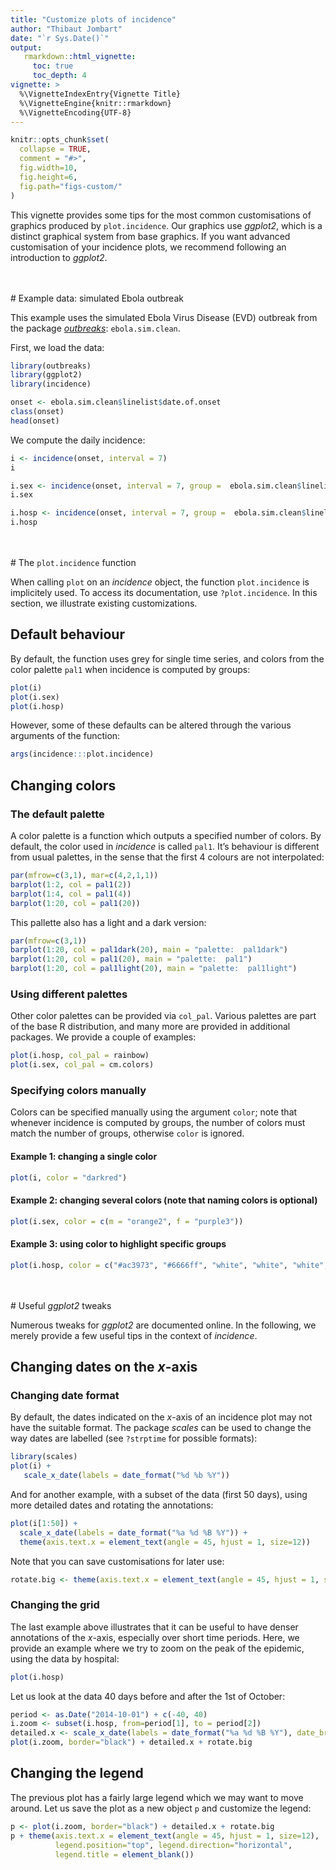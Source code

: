 ```yaml
---
title: "Customize plots of incidence"
author: "Thibaut Jombart"
date: "`r Sys.Date()`"
output:
   rmarkdown::html_vignette:
     toc: true
     toc_depth: 4
vignette: >
  %\VignetteIndexEntry{Vignette Title}
  %\VignetteEngine{knitr::rmarkdown}
  %\VignetteEncoding{UTF-8}
---
```




```r
knitr::opts_chunk$set(
  collapse = TRUE,
  comment = "#>", 
  fig.width=10, 
  fig.height=6, 
  fig.path="figs-custom/"
)
```


This vignette provides some tips for the most common customisations of graphics produced by
`plot.incidence`. Our graphics use *ggplot2*, which is a distinct graphical system from base
graphics. If you want advanced customisation of your incidence plots, we recommend following an
introduction to *ggplot2*.


<br>
<br>
# Example data: simulated Ebola outbreak

This example uses the simulated Ebola Virus Disease (EVD) outbreak from the package
[*outbreaks*](http://github.com/reconhub/outbreaks): `ebola.sim.clean`.

First, we load the data:
```r
library(outbreaks)
library(ggplot2)
library(incidence)

onset <- ebola.sim.clean$linelist$date.of.onset
class(onset)
head(onset)
```

We compute the daily incidence:
```r
i <- incidence(onset, interval = 7)
i

i.sex <- incidence(onset, interval = 7, group =  ebola.sim.clean$linelist$gender)
i.sex

i.hosp <- incidence(onset, interval = 7, group =  ebola.sim.clean$linelist$hospital)
i.hosp

```




<br>
<br>
# The `plot.incidence` function

When calling `plot` on an *incidence* object, the function `plot.incidence` is implicitely used. To access its documentation, use `?plot.incidence`. In this section, we illustrate existing customizations.


## Default behaviour

By default, the function uses grey for single time series, and colors from the color palette `pal1` when incidence is computed by groups:
```r
plot(i)
plot(i.sex)
plot(i.hosp)
```

However, some of these defaults can be altered through the various arguments of the function:
```r
args(incidence:::plot.incidence)
```




## Changing colors

### The default palette

A color palette is a function which outputs a specified number of colors. By default, the color used in *incidence* is called `pal1`. It's behaviour is different from usual palettes, in the sense that the first 4 colours are not interpolated:
```r
par(mfrow=c(3,1), mar=c(4,2,1,1))
barplot(1:2, col = pal1(2))
barplot(1:4, col = pal1(4))
barplot(1:20, col = pal1(20))
```

This pallette also has a light and a dark version:
```r
par(mfrow=c(3,1))
barplot(1:20, col = pal1dark(20), main = "palette:  pal1dark")
barplot(1:20, col = pal1(20), main = "palette:  pal1")
barplot(1:20, col = pal1light(20), main = "palette:  pal1light")
```



### Using different palettes

Other color palettes can be provided via `col_pal`. Various palettes are part of the base R distribution, and many more are provided in additional packages. We provide a couple of examples:

```r
plot(i.hosp, col_pal = rainbow)
plot(i.sex, col_pal = cm.colors)
```



### Specifying colors manually

Colors can be  specified manually using the argument `color`; note that whenever incidence is computed by groups, the number of colors must match the number of groups, otherwise `color` is ignored.

#### Example 1: changing a single color
```r
plot(i, color = "darkred")
```

#### Example 2: changing several colors (note that naming colors is optional)
```r
plot(i.sex, color = c(m = "orange2", f = "purple3"))
```

#### Example 3: using color to highlight specific groups
```r
plot(i.hosp, color = c("#ac3973", "#6666ff", "white", "white", "white", "white"))
```





<br>
<br>
# Useful *ggplot2* tweaks

Numerous tweaks for *ggplot2* are documented online. In the following, we merely provide a few useful tips in the context of *incidence*.



##  Changing dates on the *x*-axis

### Changing date format

By default, the dates indicated on the *x*-axis of an incidence plot may not have the suitable format.
The package *scales* can be used to change the way dates are labelled (see `?strptime` for possible formats):

```r
library(scales)
plot(i) +
   scale_x_date(labels = date_format("%d %b %Y"))
```

And for another example, with a subset of the data (first 50 days), using more detailed dates and rotating the annotations:
```r
plot(i[1:50]) +  
  scale_x_date(labels = date_format("%a %d %B %Y")) +
  theme(axis.text.x = element_text(angle = 45, hjust = 1, size=12))
```

Note that you can save customisations for later use:
```r
rotate.big <- theme(axis.text.x = element_text(angle = 45, hjust = 1, size=12))
```


### Changing the grid

The last example above illustrates that it can be useful to have denser annotations of the *x*-axis, especially over short time periods. Here, we provide an example where we try to zoom on the peak of the epidemic, using the data by hospital:

```r
plot(i.hosp)
```

Let us look at the data 40 days before and after the 1st of October:
```r
period <- as.Date("2014-10-01") + c(-40, 40)
i.zoom <- subset(i.hosp, from=period[1], to = period[2])
detailed.x <- scale_x_date(labels = date_format("%a %d %B %Y"), date_breaks = "2 weeks", date_minor_breaks="week")
plot(i.zoom, border="black") + detailed.x + rotate.big
```



## Changing the legend

The previous plot has a fairly large legend which we may want to move around. Let us save the plot as a new object `p` and customize the legend:

```r
p <- plot(i.zoom, border="black") + detailed.x + rotate.big
p + theme(axis.text.x = element_text(angle = 45, hjust = 1, size=12), 
          legend.position="top", legend.direction="horizontal", 
          legend.title = element_blank())
```

